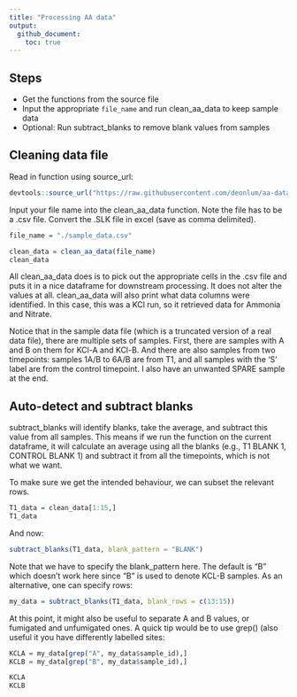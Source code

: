 ```yaml
---
title: "Processing AA data"
output:
  github_document:
    toc: true
---
```


## Steps
- Get the functions from the source file 
- Input the appropriate `file_name` and run clean_aa_data to keep sample data
- Optional: Run subtract_blanks to remove blank values from samples


## Cleaning data file

Read in function using source_url:

```r
devtools::source_url("https://raw.githubusercontent.com/deonlum/aa-data-processing/main/AA_functions.R")
```

Input your file name into the clean_aa_data function. Note the file has to be a .csv file. Convert the .SLK file in excel (save as comma delimited).

```r
file_name = "./sample_data.csv"

clean_data = clean_aa_data(file_name)
clean_data

```

All clean_aa_data does is to pick out the appropriate cells in the .csv file and puts it in a nice dataframe for downstream processing. It does not alter the values at all. clean_aa_data will also print what data columns were identified. In this case, this was a KCl run, so it retrieved data for Ammonia and Nitrate.

Notice that in the sample data file (which is a truncated version of a real data file), there are multiple sets of samples. First, there are samples with A and B on them for KCl-A and KCl-B. And there are also samples from two timepoints: samples 1A/B to 6A/B are from T1, and all samples with the 'S' label are from the control timepoint. I also have an unwanted SPARE sample at the end.

## Auto-detect and subtract blanks

subtract_blanks will identify blanks, take the average, and subtract this value from all samples. This means if we run the function on the current dataframe, it will calculate an average using all the blanks (e.g., T1 BLANK 1, CONTROL BLANK 1) and subtract it from all the timepoints, which is not what we want.

To make sure we get the intended behaviour, we can subset the relevant rows.


```r
T1_data = clean_data[1:15,]
T1_data

```

And now:

```r
subtract_blanks(T1_data, blank_pattern = "BLANK")

```

Note that we have to specify the blank_pattern here. The default is "B" which doesn't work here since "B" is used to denote KCL-B samples. As an alternative, one can specify rows:

```r
my_data = subtract_blanks(T1_data, blank_rows = c(13:15))

```

At this point, it might also be useful to separate A and B values, or fumigated and unfumigated ones. A quick tip would be to use grep() (also useful it you have differently labelled sites:

```r
KCLA = my_data[grep("A", my_data$sample_id),]
KCLB = my_data[grep("B", my_data$sample_id),]

KCLA
KCLB
```
